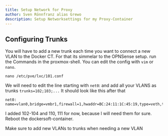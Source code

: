 ```yaml
---
title: Setup Network for Proxy
author: Sven Rönnfranz alias Grewo
description: Setup Networksettings for my Proxy-Container
---
```



## Configuring Trunks
You will have to add a new trunk each time you want to connect a new VLAN to the Docker CT.
For that its simmelar to the OPNSense setup.
run the Commands in the proxmox-shell. You can edit the config with `vim` or `nano`.
```
nano /etc/pve/lxc/101.conf
```

We will need to edit the line starting with `net0`: and add all your VLANS as trunks `trunks=102;103;...`
It should look like this after that
```
net0: name=vlan0,bridge=vmbr1,firewall=1,hwaddr=BC:24:11:1C:45:19,type=veth,trunks=102;103;104;110;111
```

I added 102-104 and 110, 111 for now, because I will need them for sure.<br/>
Reboot the dockersoft-container.

<Aside type="caution">
Make sure to add new VLANs to trunks when needing a new VLAN
</Aside>


